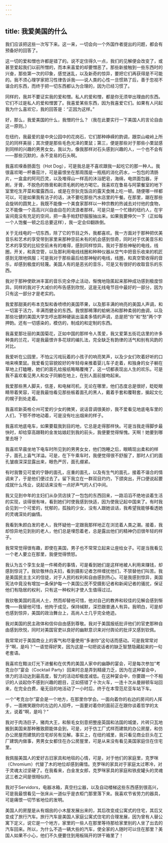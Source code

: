 ```yaml
---
---
---
```

title: 我爱美国的什么
---




我们应该把这些一次写下来。这一来，一切会向一个外国作者提出的问题，都会有预备好的回答了。

这一切的爱和憎也许都是错了的。说不定住得久一点，我们的见解便会改变了，或甚至爱起我们以前所憎的，而本来喜爱的却要憎恶了。那些新接触到一些东西时的兴奋，那些第一次的印象，感觉迷乱，以及新奇的惊异，要把它们再获得是不可能的。我不须心理学家把习性律告诉我——说人类的心性一旦惯熟了后，善于忽视不谐合的东西，而终于把一切东西都认为合理的，因为已经习惯了。

同样的，我并不要证实我的爱和憎。私人的爱和憎，都是你无须举出理由的东西。它们不过是私人的爱和憎罢了。我喜爱某些东西，因为我喜爱它们。如果有人问起我为什么喜欢它，我的回答是：“正因为这样。”

好，那么，我爱美国的什么，我憎的什么？（我在此要实行一下美国人的言论自由这一原则。）

在纽约，我最爱的是中央公园中的花岗石，它们那种峥嵘的韵调，跟崇山峻岭上所见的同样美丽；其次便是那些毛色光泽的栗鼠；第三，便是那些对于那些小栗鼠感到同样的兴趣的男男女女。我以为，像我那样对石头感到兴趣的人，一个也不会有——那些沉默的，永不变易的石头啊。

我喜欢嗅香肠面包（Hot Dog），可是我总是不喜欢跟我一起吃它的那一种人。我很喜欢喝一杯番茄汁，可是最恨坐在那周围是一瓶瓶的消化药水，一包包的清肠片，一盒盒的阿司匹灵，以及堆得山一样高的沐浴肥皂，海绵，电烘面包器，牙刷，牙膏，不脱色的唇膏和剃须毛刷的地方喝它。我喜欢在鲁易与阿蒙餐室的地下室里吃生芹菜和蜜露西瓜，或是在奈狄克饭店的露天食摊上吃一顿。随便哪一样都可以，可是如果我有法子的话，决不要吃那些汽水店里的午餐。在那里，踞在那些会旋转的圆凳上，我既不能像一个美食家那样以一种宗教的热诚去对付他的食物，又不能像一个高高兴兴自由自在的流浪者那样。可是只是一个忙碌的纽约人，在宇宙间竟没有充足的空间，把一条手帕舒舒服服抽出来。如果我要伸欠一下（正如每一个人饱餐一顿之后总要这样），我一定会仰翻跌倒。

关于无线电的一切东西，除了它的节目之外，我都喜欢。我一方面对于那种把优美音乐和艺术的享受带到家里来那种空前未有的机会感到惊奇，同时对于优美音乐和艺术的享受的比较空前未有的难得，感到同样惊异。我对于那些神秘的电线，线圈，开关，和真空管，以及那利用电线线圈和种种仪器从空气中把音乐收来的机匠感到无限地佩服；可是我对于那些最后给那神秘的电线，线圈，和真空管收得的音乐，却感到极度的轻蔑。美国人有的是恶劣的音乐，可是又有很好的收取音乐的东西。

我对于那种使欧洲丰富的音乐完全停止活动，惭愧地隐匿起来那种成功感到极度惊异。同样的我对于大减价的布告感到欣悦，这是无线电节目中最好的一部分，因为只有这一部分才是老实的。

我爱那甜美的布本克梨和香喷喷的美国苹果，以及那丰满的响亮的美国人声调，和一切富于活力，丰满而健全的东西。我恨那稀薄的蛤蜊汤和那种柔弱的曲调，以及那些壮健的美国大学生哼出那种硬装出温柔多情的声调，总是把“你”和“愁”两个字押韵。还有一切感染的，模仿的，制成的和定制的东西。

我喜爱那壮丽的美国菊花，正如中国的那样令人羡爱，我又爱第五街花店里的许多种类的兰花，可是我最恨许多花球的编扎法，完全缺乏有韵律的活气和别有风韵的对比。

我爱听在公园里，不怕尘污戏玩着的小孩子的响亮笑声，以及少女们吹着好听的口哨来唤栗鼠。我爱看见容貌姣好的年轻母亲推着婴儿车子走着，和独身的女子躺在草地上打瞌睡，她们的面孔给报纸略略覆掩了，这一切都表现出人生的欢乐。可是我不喜欢看见男人和女子同躺在地上，在别人面前接吻起来。

我爱那些黑人脚夫，信差，和电梯司机，无论在哪里，他们态度总是很好，眨眨眼睛带着笑容，可是我最怕看见那些板着面孔的黑人，戴着手套和覆鞋套，掮起文化的幌子到处走着。

我喜欢新英格仑州可爱的少女的微笑，说话音调很美妙，我不爱看见地底电车里的人们，下颚不停地动着，可是没有吐出烟来的样子。

我喜欢地底电车，如果要载我到目的地，它总是走得那样快。可是当我走得脚步最快时，却给穿高跟鞋的金发姑娘赶到我的前头，我便要觉得惭愧。天啊！她要到哪里去呀？

我喜欢早晨坐地下电车时所见到的男男女女，他们饱睡之后，眼睛现出柔和的样子，面孔上喜气洋溢。可是，在下午乘车时，我便觉得很不舒服了，那时人们的面孔皱痕深深显露出来，眼色严厉，面孔绷紧。

有时我瞥见可爱的宁静的面孔，庄重的面孔，以及有生气的面孔，接着不谐合的情调来了，于是他们便过去了。留下我立在一群双目灼灼，下颌突出，开口便说起要成就什么伟业，说起话来没有一点好声气的人们中间。

我又见到中年的主妇们从杂货店挟了一包包的东西回来，一路滔滔不绝地谈着生活的实现，谈得很有味，看到她们时使我感到快适，因为使我记起中国来了。有时我会见到一个可爱的，忧郁的，孤独的少女，没有人跟她谈话，我希望我能够看透她的灵魂深处的幽情。

我看到朱颜白发的老人，我怀疑他一定跟我那样地正在浏览着人类之潮。接着，我却惊异地见到别的老人，他们总是埋怨着老，总是露出他们的精神仍旧很年轻的样子。

我常常觉得很有趣，即使在美国，男子也不常常立起来让座给女子。可是当我看见一个老人要立在那里，我便觉得愤怒。

我认为五个孪生女是一件稀奇的事情，可是看到她们是这样地被人利用来赚钱，却感到惊诧了。我钦敬林白夫妇，看到摄影记者怎样缠扰他们，不禁替他们叫苦。我是美国民主主义的信徒，对于人民的权利和自由感到热心。可是我感到惊异，美国宪法中竟没有增加一条保护每一个美国公民不受摄影记者和新闻记者的骚扰，保证他们有隐居的权利，只有这一种权利才使人生值得过过。

我钦敬美国的高尚人士，然而却替他可惜，他对自己的教养和较佳的见解会感到惭愧——我替他可惜，他拘于成见，保持缄默，深恐跟普通人有异。我明白，可是却也感到惊异，美国的政治舞台上，高尚人士几乎完全绝迹。

我对美国的民主政体和信仰自由感到尊敬。我对于美国报纸批评他们的官吏那种自由感到欣悦，同时对美国官吏以良好的幽默意识来对付舆论的批评又感到钦佩。

我常常对于美国商业上的客气和尽量使用“多谢你”这句话而感动。可是我常常对于“啊，是吗？”一语觉得好笑，因为这是一句把说话者的缺乏智慧隐藏起来的一句老套语。

我喜欢在黯淡灯光下进餐和在优秀的美国人家中的幽静的宴会，可是每次参加“考克台尔”宴会（Cocktail Party）回来时总是弄到精疲力乏，因为在这种宴会中，体力的活动达到最高度，智力的活动却极度减低。在这种宴会中，你要跟一个不相识的人谈起你不感到兴趣的题目，正如搭错了十次火车，一连十次从曼赫顿车站回来，在完全白费，毫无目的地活动了一小时后，终于在本雪范尼亚车站下车。

一个“考克台尔”宴会是一个地方，在那里你学会。一面向着你的右边的房间的人挥手，一面微笑跟你的左边的人招呼，一面要对着你的面前正在跟你谈着哲学的太太，说着“啊，是吗？”

我对于肉汤巨子，猪肉大王，和鬃毛女刻意把整座英国和法国的城堡，片砖只瓦地搬到美国来那种雅致颇能体会到，可是，对于仿工厂式样而建筑的办公房屋，和仿办公房屋而建筑的住宅却另有见解。事实上，在纽约城里，我只看见商业巨头在工厂建筑内做事，男男女女都住在办公房屋里，可是从来没有看见美国家庭住在住宅里。

我佩服美国人的爱好古旧家具和地毯的心情，可是，对于他们的家庭里，克罗咪（Chromium）代替了木的地位却感到痛惜。克罗咪的家具对于家庭太过寒冷，对于灵魂太过坚硬了。在我看来，白金发女郎，克罗咪家具的家庭和铁皮罐头的灵魂这三者之间是很相似的。

我对于Servidors，电器冰箱，真空扫尘器，以及自动楼梯这些东西感到很高兴，可是我最恨看见一张床从一道似乎是衣柜门那里落下来。我喜欢节省劳力的器具，可是痛恨一切节省地位的发明。

美国人的房屋是从有烟囱的小木屋发展出来的，其后改变成公寓式的住宅，其后又变成了旅行汽车。旅行汽车是美国人家庭公寓式住宅的合理发展，因为曾有人替公寓下定义，说它是一个地方，家里的一些人在那里等待那给家里别的人坐了出去的汽车回来。所以，为什么不造一辆大些的汽车，使全家的人随时可以住在那里？美国人如果不小心，他们不久便要住到用板隔开的饼干箱里了！